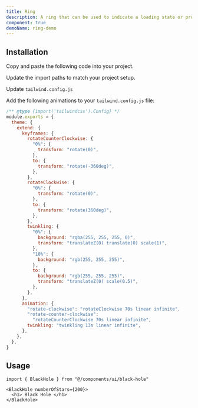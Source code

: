 ```yaml
---
title: Ring
description: A ring that can be used to indicate a loading state or progress.
component: true
demoName: ring-demo
---
```


<ComponentPreview
  name="ring-demo"
  className="[&_.preview>[data-orientation=vertical]]:sm:max-w-[70%]"
/>

## Installation

<Steps>

<Step>Copy and paste the following code into your project.</Step>

<ComponentSource name="ring" />

<Step>Update the import paths to match your project setup.</Step>

<Step>Update `tailwind.config.js`</Step>

Add the following animations to your `tailwind.config.js` file:

```js title="tailwind.config.js" {5-42}
/** @type {import('tailwindcss').Config} */
module.exports = {
  theme: {
    extend: {
      keyframes: {
        rotateCounterClockwise: {
          "0%": {
            transform: "rotate(0)",
          },
          to: {
            transform: "rotate(-360deg)",
          },
        },
        rotateClockwise: {
          "0%": {
            transform: "rotate(0)",
          },
          to: {
            transform: "rotate(360deg)",
          },
        },
        twinkling: {
          "0%": {
            background: "rgba(255, 255, 255, 0)",
            transform: "translateZ(0) translate(0) scale(1)",
          },
          "10%": {
            background: "rgb(255, 255, 255)",
          },
          to: {
            background: "rgb(255, 255, 255)",
            transform: "translateZ(0) scale(0.5)",
          },
        },
      },
      animation: {
        "rotate-clockwise": "rotateClockwise 70s linear infinite",
        "rotate-counter-clockwise":
          "rotateCounterClockwise 70s linear infinite",
        twinkling: "twinkling 13s linear infinite",
      },
    },
  },
}
```

</Steps>

## Usage

```tsx
import { BlackHole } from "@/components/ui/black-hole"
```

```tsx
<BlackHole numberOfStars={200}>
  <h1> Black Hole </h1>
</BlackHole>
```
